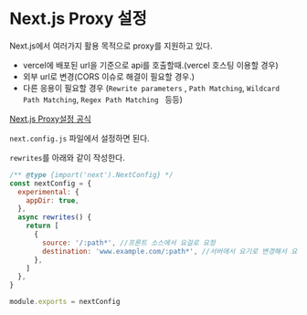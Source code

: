 # Next.js Proxy 설정

Next.js에서 여러가지 활용 목적으로 proxy를 지원하고 있다.
- vercel에 배포된 url을 기준으로 api를 호출할때.(vercel 호스팅 이용할 경우)
- 외부 url로 변경(CORS 이슈로 해결이 필요할 경우.)
- 다른 응용이 필요할 경우 (`Rewrite parameters`
, `Path Matching`, `Wildcard Path Matching`, `Regex Path Matching
` 등등)

[Next.js Proxy설정 공식](https://nextjs.org/docs/api-reference/next.config.js/rewrites)


`next.config.js` 파일에서 설정하면 된다.

`rewrites`를 아래와 같이 작성한다. 


```jsx:next.config.js
/** @type {import('next').NextConfig} */
const nextConfig = {
  experimental: {
    appDir: true,
  },
  async rewrites() {
    return [
      {
        source: '/:path*', //프론트 소스에서 요걸로 요청 
        destination: 'www.example.com/:path*', //서버에서 요기로 변경해서 요청 
      },
    ]
  },
}

module.exports = nextConfig
```